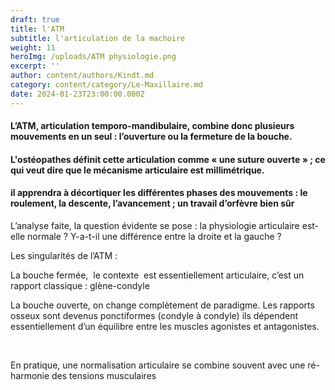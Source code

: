 ```yaml
---
draft: true
title: l'ATM
subtitle: l'articulation de la machoire
weight: 11
heroImg: /uploads/ATM physiologie.png
excerpt: ''
author: content/authors/Kindt.md
category: content/category/Le-Maxillaire.md
date: 2024-01-23T23:00:00.000Z
---
```


#### L’ATM, articulation temporo-mandibulaire, combine donc plusieurs mouvements en un seul : l’ouverture ou la fermeture de la bouche.

#### L'ostéopathes définit cette articulation comme&#xA;« une suture ouverte » ; ce qui veut dire que le mécanisme&#xA;articulaire est millimétrique.

#### il apprendra à décortiquer les différentes&#xA;phases des mouvements : le roulement, la descente, l’avancement ; un travail d’orfèvre bien sûr

L’analyse faite, la question évidente se pose : la
physiologie articulaire est-elle normale ? Y-a-t-il une différence entre
la droite et la gauche ?

Les singularités de l’ATM :

La bouche fermée,  le
contexte  est essentiellement
articulaire, c’est un rapport classique : glène-condyle

La bouche ouverte, on change complètement de paradigme. Les
rapports osseux sont devenus ponctiformes (condyle à condyle) ils dépendent
essentiellement d’un équilibre entre les muscles agonistes et
antagonistes.

 

En pratique, une normalisation articulaire se combine
souvent avec une ré-harmonie des tensions musculaires
